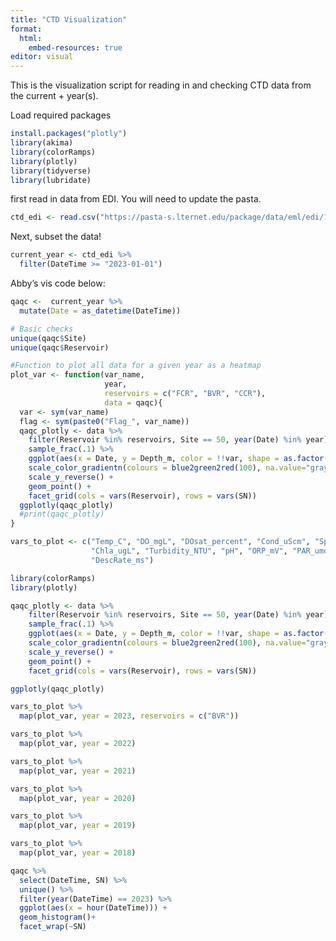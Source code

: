 ```yaml
---
title: "CTD Visualization"
format:
  html:
    embed-resources: true
editor: visual
---
```


This is the visualization script for reading in and checking CTD data from the current + year(s). 

Load required packages
```r
install.packages("plotly")
library(akima)
library(colorRamps)
library(plotly)
library(tidyverse)
library(lubridate)
```


first read in data from EDI. You will need to update the pasta. 
```r
ctd_edi <- read.csv("https://pasta-s.lternet.edu/package/data/eml/edi/1113/5/0432a298a90b2b662f26c46071f66b8a")
```

Next, subset the data!

```r
current_year <- ctd_edi %>% 
  filter(DateTime >= "2023-01-01")
```

Abby's vis code below: 
```r
qaqc <-  current_year %>%
  mutate(Date = as_datetime(DateTime))

# Basic checks
unique(qaqc$Site)
unique(qaqc$Reservoir)

#Function to plot all data for a given year as a heatmap
plot_var <- function(var_name, 
                     year, 
                     reservoirs = c("FCR", "BVR", "CCR"),
                     data = qaqc){
  var <- sym(var_name)
  flag <- sym(paste0("Flag_", var_name))
  qaqc_plotly <- data %>%
    filter(Reservoir %in% reservoirs, Site == 50, year(Date) %in% year) %>%
    sample_frac(.1) %>%
    ggplot(aes(x = Date, y = Depth_m, color = !!var, shape = as.factor(!!flag))) +
    scale_color_gradientn(colours = blue2green2red(100), na.value="gray") +
    scale_y_reverse() +
    geom_point() +
    facet_grid(cols = vars(Reservoir), rows = vars(SN))
  ggplotly(qaqc_plotly)
  #print(qaqc_plotly)
}

vars_to_plot <- c("Temp_C", "DO_mgL", "DOsat_percent", "Cond_uScm", "SpCond_uScm",
                  "Chla_ugL", "Turbidity_NTU", "pH", "ORP_mV", "PAR_umolm2s", 
                  "DescRate_ms")

library(colorRamps)
library(plotly)

qaqc_plotly <- data %>%
    filter(Reservoir %in% reservoirs, Site == 50, year(Date) %in% year) %>%
    sample_frac(.1) %>%
    ggplot(aes(x = Date, y = Depth_m, color = !!var, shape = as.factor(!!flag))) +
    scale_color_gradientn(colours = blue2green2red(100), na.value="gray") +
    scale_y_reverse() +
    geom_point() +
    facet_grid(cols = vars(Reservoir), rows = vars(SN))

ggplotly(qaqc_plotly)

vars_to_plot %>%
  map(plot_var, year = 2023, reservoirs = c("BVR"))

vars_to_plot %>%
  map(plot_var, year = 2022)

vars_to_plot %>%
  map(plot_var, year = 2021)

vars_to_plot %>%
  map(plot_var, year = 2020)

vars_to_plot %>%
  map(plot_var, year = 2019)

vars_to_plot %>%
  map(plot_var, year = 2018)

qaqc %>%
  select(DateTime, SN) %>%
  unique() %>%
  filter(year(DateTime) == 2023) %>%
  ggplot(aes(x = hour(DateTime))) +
  geom_histogram()+
  facet_wrap(~SN)

```




